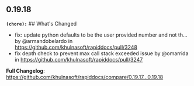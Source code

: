 ## 0.19.18
**`(chore):`** ## What's Changed
* fix: update python defaults to be the user provided number and not th… by @armandobelardo in https://github.com/khulnasoft/rapiddocs/pull/3248
* fix depth check to prevent max call stack exceeded issue by @omarrida in https://github.com/khulnasoft/rapiddocs/pull/3247


**Full Changelog**: https://github.com/khulnasoft/rapiddocs/compare/0.19.17...0.19.18

